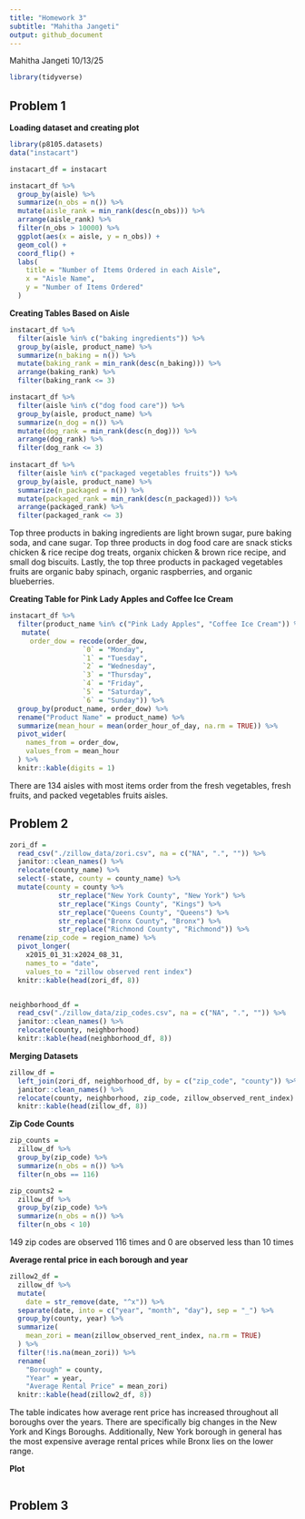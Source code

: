 ```yaml
---
title: "Homework 3"
subtitle: "Mahitha Jangeti"
output: github_document
---
```

Mahitha Jangeti
10/13/25
```r
library(tidyverse)
```

## Problem 1
**Loading dataset and creating plot**

```r
library(p8105.datasets)
data("instacart")

instacart_df = instacart
```

```r
instacart_df %>% 
  group_by(aisle) %>% 
  summarize(n_obs = n()) %>% 
  mutate(aisle_rank = min_rank(desc(n_obs))) %>% 
  arrange(aisle_rank) %>% 
  filter(n_obs > 10000) %>% 
  ggplot(aes(x = aisle, y = n_obs)) +
  geom_col() +
  coord_flip() +
  labs(
    title = "Number of Items Ordered in each Aisle",
    x = "Aisle Name",
    y = "Number of Items Ordered"
  )
```

**Creating Tables Based on Aisle**

```r
instacart_df %>% 
  filter(aisle %in% c("baking ingredients")) %>% 
  group_by(aisle, product_name) %>% 
  summarize(n_baking = n()) %>% 
  mutate(baking_rank = min_rank(desc(n_baking))) %>% 
  arrange(baking_rank) %>% 
  filter(baking_rank <= 3)

instacart_df %>% 
  filter(aisle %in% c("dog food care")) %>% 
  group_by(aisle, product_name) %>% 
  summarize(n_dog = n()) %>% 
  mutate(dog_rank = min_rank(desc(n_dog))) %>% 
  arrange(dog_rank) %>% 
  filter(dog_rank <= 3)
  
instacart_df %>% 
  filter(aisle %in% c("packaged vegetables fruits")) %>% 
  group_by(aisle, product_name) %>% 
  summarize(n_packaged = n()) %>% 
  mutate(packaged_rank = min_rank(desc(n_packaged))) %>% 
  arrange(packaged_rank) %>% 
  filter(packaged_rank <= 3)
```

Top three products in baking ingredients are light brown sugar, pure baking soda, and cane sugar. Top three products in dog food care are snack sticks chicken & rice recipe dog treats, organix chicken & brown rice recipe, and small dog biscuits. Lastly, the top three products in packaged vegetables fruits are organic baby spinach, organic raspberries, and organic blueberries.


**Creating Table for Pink Lady Apples and Coffee Ice Cream** 

```r
instacart_df %>% 
  filter(product_name %in% c("Pink Lady Apples", "Coffee Ice Cream")) %>% 
   mutate(
     order_dow = recode(order_dow,
                  `0` = "Monday",
                  `1` = "Tuesday",
                  `2` = "Wednesday",
                  `3` = "Thursday",
                  `4` = "Friday",
                  `5` = "Saturday",
                  `6` = "Sunday")) %>% 
  group_by(product_name, order_dow) %>% 
  rename("Product Name" = product_name) %>% 
  summarize(mean_hour = mean(order_hour_of_day, na.rm = TRUE)) %>% 
  pivot_wider(
    names_from = order_dow,
    values_from = mean_hour
  ) %>% 
  knitr::kable(digits = 1)
```

There are 134 aisles with most items order from the fresh vegetables, fresh fruits, and packed vegetables fruits aisles. 

## Problem 2

```r
zori_df = 
  read_csv("./zillow_data/zori.csv", na = c("NA", ".", "")) %>% 
  janitor::clean_names() %>% 
  relocate(county_name) %>% 
  select(-state, county = county_name) %>% 
  mutate(county = county %>% 
            str_replace("New York County", "New York") %>% 
            str_replace("Kings County", "Kings") %>%
            str_replace("Queens County", "Queens") %>%
            str_replace("Bronx County", "Bronx") %>%
            str_replace("Richmond County", "Richmond")) %>% 
  rename(zip_code = region_name) %>% 
  pivot_longer(
    x2015_01_31:x2024_08_31,
    names_to = "date",
    values_to = "zillow observed rent index")
  knitr::kable(head(zori_df, 8))


neighborhood_df = 
  read_csv("./zillow_data/zip_codes.csv", na = c("NA", ".", "")) %>% 
  janitor::clean_names() %>% 
  relocate(county, neighborhood)
  knitr::kable(head(neighborhood_df, 8))
```

**Merging Datasets**

```r
zillow_df = 
  left_join(zori_df, neighborhood_df, by = c("zip_code", "county")) %>%
  janitor::clean_names() %>% 
  relocate(county, neighborhood, zip_code, zillow_observed_rent_index)
  knitr::kable(head(zillow_df, 8))
```

**Zip Code Counts**

```r
zip_counts =
  zillow_df %>% 
  group_by(zip_code) %>% 
  summarize(n_obs = n()) %>% 
  filter(n_obs == 116)

zip_counts2 =
  zillow_df %>% 
  group_by(zip_code) %>% 
  summarize(n_obs = n()) %>% 
  filter(n_obs < 10)
```

149 zip codes are observed 116 times and 0 are observed less than 10 times

**Average rental price in each borough and year** 
```r
zillow2_df = 
  zillow_df %>% 
  mutate(
    date = str_remove(date, "^x")) %>% 
  separate(date, into = c("year", "month", "day"), sep = "_") %>% 
  group_by(county, year) %>% 
  summarize(
    mean_zori = mean(zillow_observed_rent_index, na.rm = TRUE)
  ) %>% 
  filter(!is.na(mean_zori)) %>% 
  rename(
    "Borough" = county,
    "Year" = year,
    "Average Rental Price" = mean_zori)
  knitr::kable(head(zillow2_df, 8))
```

The table indicates how average rent price has increased throughout all boroughs over the years. There are specifically big changes in the New York and Kings Boroughs. Additionally, New York borough in general has the most expensive average rental prices while Bronx lies on the lower range.

**Plot**

```r

```


## Problem 3
